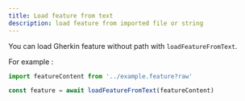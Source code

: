 ```yaml
---
title: Load feature from text
description: load feature from imported file or string
---
```


You can load Gherkin feature without path with `loadFeatureFromText`.

For example :

```javascript
import featureContent from '../example.feature?raw'

const feature = await loadFeatureFromText(featureContent)
```